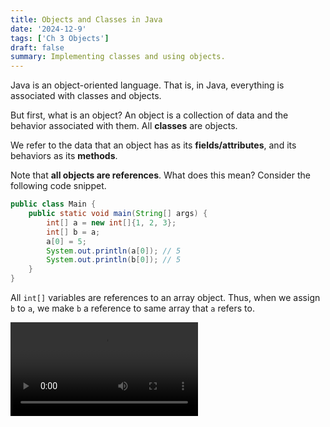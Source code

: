```yaml
---
title: Objects and Classes in Java
date: '2024-12-9'
tags: ['Ch 3 Objects']
draft: false
summary: Implementing classes and using objects.
---
```


Java is an object-oriented language. That is, in Java, everything is associated with classes and objects.

But first, what is an object? An object is a collection of data and the behavior associated with them. All **classes** are objects.

We refer to the data that an object has as its **fields/attributes**, and its
behaviors as its **methods**.

Note that **all objects are references**. What does this mean? Consider
the following code snippet.

```java
public class Main {
    public static void main(String[] args) {
        int[] a = new int[]{1, 2, 3};
        int[] b = a;
        a[0] = 5;
        System.out.println(a[0]); // 5
        System.out.println(b[0]); // 5
    }
}
```

All `int[]` variables are references to an array object. Thus, when we assign
`b` to `a`, we make `b` a reference to same array that `a` refers to.

<Video src="objects/ref1.mp4" />

Note that this type of behavior doesn't happen in certain cases.

```java
public class Main {
    public static void main(String[] args) {
        String a = new String("abc");
        String b = a;
        a = a.toUpperCase();
        System.out.println(a); // prints "ABC"
        System.out.println(b); // prints "abc"
    }
}
```

This behavior occurs because **Strings are immutable**. When we do the assignment
`a = a.toUpperCase()`, we are making `a` refer to a new String object.

<Video src="objects/ref2.mp4" />

Now, on to classes. To create a class, we first declare it.

```java
class Dog {
    private String name;
    private int age;
}
```

> [!NOTE]
> In Java, we typically declare all **attributes** as being `private`.
> The philosophy behind this will be explained later.

To initialize our fields `name` and `age`, we write a **constructor**.

```java
class Dog {
    private String name;
    private int age;

    public Dog(String name, int age) {
        this.name = name;
        this.age = age;
    }
}
```

The declaration of a constructor method is in the following format:

`public ClassName(parameters)`

Note how we assign variables with the following format:

```
this.var = var;
```

The reason we do it like this is to avoid **variable shadowing**. If we didn't
add the `this` qualifier, Java would assign the given variable to itself.
The `this` keyword tells Java that we are referring to our current object.

Another solution is to give our constructor parameters different values from the
values in the class. Some people write it like this:

```java
class Dog {
    private String name;
    private int age;

    public Dog(String _name, int _age) {
        name = _name;
        age = _age;
    }
}
```

However, it's generally better practice to do it in the first style.

> [!WARNING]
> We **do not** declare our method to be `void`. Why? Because if we declared it void, then
> Java wouldn't be able to distinguish our constructor from a regular method.

We can also write multiple constructors for our class.

```java
class Dog {
    private String name;
    private int age;

    public Dog(String name, int age) {
        this.name = name;
        this.age = age;
    }

    public Dog(int age) {
        this("fido", age);
    }
}
```

In this example, we call our first constructor with the second one. Note how
we use `this(...)` and not `Dog(...)`. As mentioned earlier, 
the `this`keyword tells Java that we are referring to our current object.
Because we are calling a constructor, we use`this`instead of`Dog`when calling
our constructor. (Also because Java would interpret`Dog` as a normal method)

If we don't write **any** constructor, Java will create a **default no-arguments constructor**.

Writing methods in Java is considerably less nuanced. For the sake of demonstration,
here's a snippet of code demonstrating how methods work.

```java
class Dog {
    private String name;
    private int age;

    public Dog(String name, int age) {
        this.name = name;
        this.age = age;
    }

    public Dog(int age) {
        this("fido", age);
    }

    public void bark() {
        System.out.println("woof");
    }

    public String getName() {
        return name;
    }

    public int getAge() {
        return age;
    }

    public void setAge(int newAge) {
        if (newAge > age) {
            age = newAge;
        }
    }
}

public class Main {
    public static void main(String[] args) {
        Dog dog = new Dog("Doge", 12);
        System.out.println(dog.getName() + " " + dog.getAge()); // "Doge 12"
        dog.bark(); // prints "woof"
    }
}
```

Note the inclusion of the `getName`, `getAge`, and `setAge` methods. These are
known as **getter** and **setter** methods.

The philosophy behind having `private` fields and these methods is that we don't
want other classes changing our current class's attributes. In the example above,
we have some code to make sure the given input is valid. We don't want other
classes modifying our `Dog` class's fields directly, which is why we make it
private.

## Quiz

<Quiz>
  <QuizQuestion>
    What does this code print?
    ```java
    class Foo {
      private String str;

      Foo(String str) {
          this.str = str;
      }

      public String getStr() {
          return str;
      }
    }

    public class Main {
        public static void main(String[] args) {
            Foo a = new Foo("Bessie");
            int b = 6;
            alter(a, b);
            System.out.println(a.getStr() + " " + b); 
        }

        public static void alter(Foo a, int b) {
            b--;
            b = 6;
            a = new Foo("Farmer John");
        }
    }
    ```
    
    <QuizMCAnswer number={0}>
      Bessie 5
    </QuizMCAnswer>
    <QuizMCAnswer number={1}>
      Farmer John 6
    </QuizMCAnswer>
    <QuizMCAnswer number={2}>
      Farmer John 5
    </QuizMCAnswer>
    <QuizMCAnswer number={3} correct>
      Bessie 6
    </QuizMCAnswer>
  </QuizQuestion>
</Quiz>
